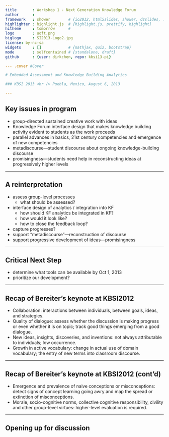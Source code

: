 ```yaml
---
title       : Workshop 1 - Next Generation Knowledge Forum
author      : 
framework   : shower        # {io2012, html5slides, shower, dzslides, ...}
highlighter : highlight.js  # {highlight.js, prettify, highlight}
hitheme     : tomorrow      # 
logo        : uoft.png
biglogo     : SI2013-Logo2.jpg
license: by-nc-sa
widgets     : []            # {mathjax, quiz, bootstrap}
mode        : selfcontained # {standalone, draft}
github      : {user: dirkchen, repo: kbsi13-pi}

--- .cover #Cover

# Embedded Assessment and Knowledge Building Analytics

### KBSI 2013 <br /> Puebla, Mexico, August 6, 2013

---
```


## Key issues in program

- group-directed sustained creative work with ideas
- Knowledge Forum interface design that makes knowledge building activity evident to students as the work proceeds
- parallel advances in basics, 21st century competencies and emergence of new competencies 
- metadiscourse—student discourse about ongoing knowledge-building discourse
- promisingness—students need help in reconstructing ideas at progressively higher levels

---

## A reinterpretation

- assess group-level processes
  - what should be assessed?
- interface design of analytics / integration into KF
  - how should KF analytics be integrated in KF?
  - how would it look like?
  - how to close the feedback loop?
- capture progresses?
- support "metadiscourse"---reconstruction of discourse
- support progressive development of ideas---promisingness

---

## Critical Next Step

- determine what tools can be available by Oct 1, 2013
- prioritize our development?

---

## Recap of Bereiter's keynote at KBSI2012

- Collaboration: interactions between individuals, between goals, ideas, and strategies.
- Quality of dialogue: assess whether the discussion is making progress or even whether it is on topic; track good things emerging from a good dialogue.
- New ideas, insights, discoveries, and inventions: not always attributable to individuals; low occurrence. 
- Growth in active vocabulary: change in actual use of domain vocabulary; the entry of new terms into classroom discourse.

---

## Recap of Bereiter's keynote at KBSI2012 (cont'd)

- Emergence and prevalence of naive conceptions or misconceptions: detect signs of concept learning going awry and map the spread or extinction of misconceptions. 
- Morale, socio-cognitive norms, collective cognitive responsibility, civility and other group-level virtues: higher-level evaluation is required. 

---

## Opening up for discussion



